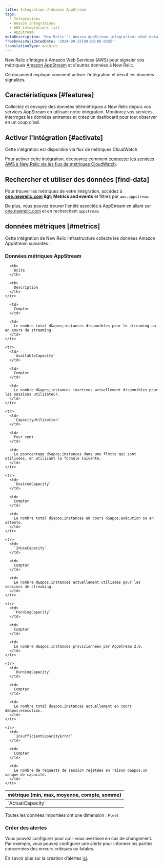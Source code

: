 ```yaml
---
title: Intégration d'Amazon AppStream
tags:
  - Integrations
  - Amazon integrations
  - AWS integrations list
  - AppStream
metaDescription: 'New Relic''s Amazon AppStream integration: what data it reports and how to enable it.'
freshnessValidatedDate: '2024-09-25T00:00:00.000Z'
translationType: machine
---
```


New Relic s&apos;intègre à Amazon Web Services (AWS) pour signaler vos métriques [Amazon AppStream](https://aws.amazon.com/appstream2/) et d&apos;autres données à New Relic.

Ce document explique comment activer l&apos;intégration et décrit les données signalées.

## Caractéristiques [#features]

Collectez et envoyez des données télémétriques à New Relic depuis vos services AppStream en utilisant notre intégration. Monitorez vos services, interrogez les données entrantes et créez un dashboard pour tout observer en un coup d&apos;œil.

## Activer l&apos;intégration [#activate]

Cette intégration est disponible via flux de métriques CloudWatch.

Pour activer cette intégration, découvrez comment [connecter les services AWS à New Relic via les flux de métriques CloudWatch](/docs/infrastructure/amazon-integrations/connect/aws-metric-stream-setup/).

## Rechercher et utiliser des données \[find-data]

Pour trouver les métriques de votre intégration, accédez à <DNT>**[one.newrelic.com](https://one.newrelic.com/all-capabilities) &amp;gt; Metrics and events**</DNT> et filtrez par `aws.appstream`.

De plus, vous pouvez trouver l&apos;entité associée à AppStream en allant sur [one.newrelic.com](https://one.newrelic.com/all-entities) et en recherchant `appstream`.

## données métriques [#metrics]

Cette intégration de New Relic Infrastructure collecte les données Amazon AppStream suivantes :

### Données métriques AppStream

<table>
  <thead>
    <tr>
      <th style={{ width: "220px" }}>
        métrique (min, max, moyenne, compte, somme)
      </th>

      <th>
        Unité
      </th>

      <th>
        Description
      </th>
    </tr>
  </thead>

  <tbody>
    <tr>
      <td>
        `ActualCapacity`
      </td>

      <td>
        Compter
      </td>

      <td>
        Le nombre total d&apos;instances disponibles pour le streaming ou en cours de streaming.
      </td>
    </tr>

    <tr>
      <td>
        `AvailableCapacity`
      </td>

      <td>
        Compter
      </td>

      <td>
        Le nombre d&apos;instances inactives actuellement disponibles pour les sessions utilisateur.
      </td>
    </tr>

    <tr>
      <td>
        `CapacityUtilization`
      </td>

      <td>
        Pour cent
      </td>

      <td>
        Le pourcentage d&apos;instances dans une flotte qui sont utilisées, en utilisant la formule suivante.
      </td>
    </tr>

    <tr>
      <td>
        `DesiredCapacity`
      </td>

      <td>
        Compter
      </td>

      <td>
        Le nombre total d&apos;instances en cours d&apos;exécution ou en attente.
      </td>
    </tr>

    <tr>
      <td>
        `InUseCapacity`
      </td>

      <td>
        Compter
      </td>

      <td>
        Le nombre d&apos;instances actuellement utilisées pour les sessions de streaming.
      </td>
    </tr>

    <tr>
      <td>
        `PendingCapacity`
      </td>

      <td>
        Compter
      </td>

      <td>
        Le nombre d&apos;instances provisionnées par AppStream 2.0.
      </td>
    </tr>

    <tr>
      <td>
        `RunningCapacity`
      </td>

      <td>
        Compter
      </td>

      <td>
        Le nombre total d&apos;instances actuellement en cours d&apos;exécution.
      </td>
    </tr>

    <tr>
      <td>
        `InsufficientCapacityError`
      </td>

      <td>
        Compter
      </td>

      <td>
        Le nombre de requests de session rejetées en raison d&apos;un manque de capacité.
      </td>
    </tr>
  </tbody>
</table>

Toutes les données importées ont une dimension : `Fleet`

### Créer des alertes

Vous pouvez configurer <InlinePopover type="alerts" />pour qu&apos;il vous avertisse en cas de changement. Par exemple, vous pouvez configurer une alerte pour informer les parties concernées des erreurs critiques ou fatales.

En savoir plus sur la création d’alertes [ici](/docs/alerts-applied-intelligence/new-relic-alerts/learn-alerts/introduction-alerts/).